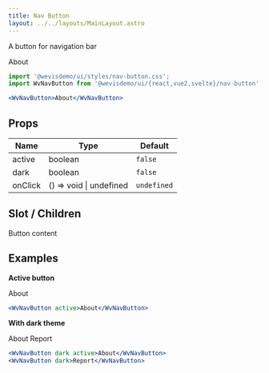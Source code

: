 ```yaml
---
title: Nav Button
layout: ../../layouts/MainLayout.astro
---
```



A button for navigation bar

<div class="not-prose component-preview">
<WvNavButton>About</WvNavButton>
</div>

```jsx
import '@wevisdemo/ui/styles/nav-button.css';
import WvNavButton from '@wevisdemo/ui/{react,vue2,svelte}/nav-button';

<WvNavButton>About</WvNavButton>
```

## Props

| Name    | Type                    | Default     |
| ------- | ----------------------- | ----------- |
| active  | boolean                 | `false`     |
| dark    | boolean                 | `false`     |
| onClick | () => void \| undefined | `undefined` |

## Slot / Children

Button content

## Examples

**Active button**

<div class="not-prose component-preview">
<WvNavButton active>About</WvNavButton>
</div>

```jsx
<WvNavButton active>About</WvNavButton>
```

**With dark theme**

<div class="not-prose component-preview-dark">
<WvNavButton dark active>About</WvNavButton>
<WvNavButton dark>Report</WvNavButton>
</div>

```jsx
<WvNavButton dark active>About</WvNavButton>
<WvNavButton dark>Report</WvNavButton>
```
